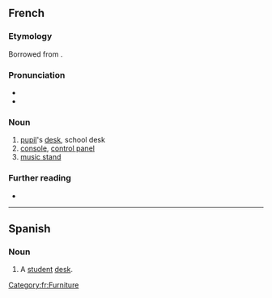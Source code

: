 ==French==

===Etymology===
Borrowed from {{bor|fr|la|pulpitum|notext=1}}.

===Pronunciation===
* {{fr-IPA}}
* {{audio|Fr-pupitre.ogg|audio|lang=fr}}

===Noun===
{{fr-noun|m}}

# [[pupil]]'s [[desk]], school desk
# [[console]], [[control panel]]
# [[music stand]]

===Further reading===
* {{R:TLFi}}

[[Category:fr:Furniture]]

----

==Spanish==

===Noun===
{{es-noun|m}}

# A [[student]] [[desk]].